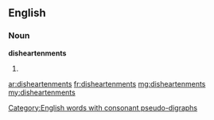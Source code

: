 ==English==

===Noun===
'''disheartenments'''

# {{plural of|disheartenment}}

[[Category:English words with consonant pseudo-digraphs]]

[[ar:disheartenments]]
[[fr:disheartenments]]
[[mg:disheartenments]]
[[my:disheartenments]]